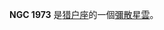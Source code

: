 {{NGCInfoBox|NGCID=NGC 1973|發現者=德亞瑞司特|發現日期=1862年12月16日|其他編號=CED 55B|曆元=J2000.0|赤經=5時35分4.8秒
|赤緯=-4°43'55"|星座=猎户座|星體=彌散星雲|星等=|表面亮度=|藍等=7}}

'''NGC 1973''' 是[[猎户座|猎户座]]的一個[[彌散星雲|彌散星雲]]。

{{NGCReference|1973}}
{{Catalogs|NGC=1973}}